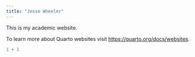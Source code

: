 ```yaml
---
title: "Jesse Wheeler"
---
```


This is my academic website.

To learn more about Quarto websites visit <https://quarto.org/docs/websites>.

```r
1 + 1
```
